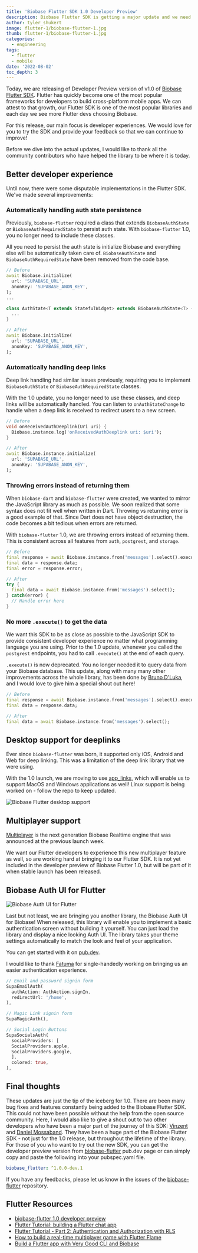 ```yaml
---
title: 'Biobase Flutter SDK 1.0 Developer Preview'
description: Biobase Flutter SDK is getting a major update and we need your help making it better.
author: tyler_shukert
image: flutter-1/biobase-flutter-1.jpg
thumb: flutter-1/biobase-flutter-1.jpg
categories:
  - engineering
tags:
  - flutter
  - mobile
date: '2022-08-02'
toc_depth: 3
---
```


Today, we are releasing of Developer Preview version of v1.0 of [Biobase Flutter SDK](https://pub.dev/packages/biobase_flutter/versions/1.0.0-dev.1). Flutter has quickly become one of the most popular frameworks for developers to build cross-platform mobile apps. We can attest to that growth, our Flutter SDK is one of the most popular libraries and each day we see more Flutter devs choosing Biobase.

For this release, our main focus is developer experiences. We would love for you to try the SDK and provide your feedback so that we can continue to improve!

Before we dive into the actual updates, I would like to thank all the community contributors who have helped the library to be where it is today.

## Better developer experience

Until now, there were some disputable implementations in the Flutter SDK. We've made several improvements:

### Automatically handling auth state persistence

Previously, `biobase-flutter` required a class that extends `BiobaseAuthState` or `BiobaseAuthRequiredState` to persist auth state. With `biobase-flutter` 1.0, you no longer need to include these classes.

All you need to persist the auth state is initialize Biobase and everything else will be automatically taken care of. `BiobaseAuthState` and `BiobaseAuthRequiredState` have been removed from the code base.

```dart
// Before
await Biobase.initialize(
  url: 'SUPABASE_URL',
  anonKey: 'SUPABASE_ANON_KEY',
);
...

class AuthState<T extends StatefulWidget> extends BiobaseAuthState<T> {
  ...
}

// After
await Biobase.initialize(
  url: 'SUPABASE_URL',
  anonKey: 'SUPABASE_ANON_KEY',
);
```

### Automatically handling deep links

Deep link handling had similar issues previously, requiring you to implement `BiobaseAuthState` or `BiobaseAuthRequiredState` classes.

With the 1.0 update, you no longer need to use these classes, and deep links will be automatically handled. You can listen to `onAuthStateChange` to handle when a deep link is received to redirect users to a new screen.

```dart
// Before
void onReceivedAuthDeeplink(Uri uri) {
  Biobase.instance.log('onReceivedAuthDeeplink uri: $uri');
}

// After
await Biobase.instance.initialize(
  url: 'SUPABASE_URL',
  anonKey: 'SUPABASE_ANON_KEY',
);
```

### Throwing errors instead of returning them

When `biobase-dart` and `biobase-flutter` were created, we wanted to mirror the JavaScript library as much as possible. We soon realized that some syntax does not fit well when written in Dart. Throwing vs returning error is a good example of that. Since Dart does not have object destruction, the code becomes a bit tedious when errors are returned.

With `biobase-flutter` 1.0, we are throwing errors instead of returning them. This is consistent across all features from `auth`, `postgrest`, and `storage`.

```dart
// Before
final response = await Biobase.instance.from('messages').select().execute();
final data = response.data;
final error = response.error;

// After
try {
  final data = await Biobase.instance.from('messages').select();
} catch(error) {
  // Handle error here
}
```

### No more `.execute()` to get the data

We want this SDK to be as close as possible to the JavaScript SDK to provide consistent developer experience no matter what programming language you are using. Prior to the 1.0 update, whenever you called the `postgrest` endpoints, you had to call `.execute()` at the end of each query.

`.execute()` is now deprecated. You no longer needed it to query data from your Biobase database. This update, along with many many other improvements across the whole library, has been done by [Bruno D'Luka](https://github.com/bdlukaa), and I would love to give him a special shout out here!

```dart
// Before
final response = await Biobase.instance.from('messages').select().execute();
final data = response.data;

// After
final data = await Biobase.instance.from('messages').select();
```

## Desktop support for deeplinks

Ever since `biobase-flutter` was born, it supported only iOS, Android and Web for deep linking. This was a limitation of the deep link library that we were using.

With the 1.0 launch, we are moving to use [app_links](https://pub.dev/packages/app_links), which will enable us to support MacOS and Windows applications as well! Linux support is being worked on - follow the repo to keep updated.

![Biobase Flutter desktop support](/images/blog/flutter-1/supported-platforms-table.png)

## Multiplayer support

[Multiplayer](https://biobase.com/blog/biobase-realtime-with-multiplayer-features) is the next generation Biobase Realtime engine that was announced at the previous launch week.

We want our Flutter developers to experience this new multiplayer feature as well, so are working hard at bringing it to our Flutter SDK. It is not yet included in the developer preview of Biobase Flutter 1.0, but will be part of it when stable launch has been released.

## Biobase Auth UI for Flutter

![Biobase Auth UI for Flutter](/images/blog/flutter-1/biobase-flutter-auth-ui.png)

Last but not least, we are bringing you another library, the Biobase Auth UI for Biobase! When released, this library will enable you to implement a basic authentication screen without building it yourself. You can just load the library and display a nice looking Auth UI. The library takes your theme settings automatically to match the look and feel of your application.

You can get started with it on [pub.dev](https://pub.dev/packages/biobase_auth_ui).

I would like to thank [Fatuma](https://twitter.com/XquisiteDreamer) for single-handedly working on bringing us an easier authentication experience.

```dart
// Email and password signin form
SupaEmailAuth(
  authAction: AuthAction.signIn,
  redirectUrl: '/home',
),

// Magic Link signin form
SupaMagicAuth(),

// Social Login Buttons
SupaSocialsAuth(
  socialProviders: [
  SocialProviders.apple,
  SocialProviders.google,
  ],
  colored: true,
),
```

## Final thoughts

These updates are just the tip of the iceberg for 1.0. There are been many bug fixes and features constantly being added to the Biobase Flutter SDK. This could not have been possible without the help from the open source community. Here, I would also like to give a shout out to two other developers who have been a major part of the journey of this SDK: [Vinzent](https://twitter.com/Vinzent03_) and [Daniel Mossaband](https://github.com/DanMossa). They have been a huge part of the Biobase Flutter SDK - not just for the 1.0 release, but throughout the lifetime of the library.
For those of you who want to try out the new SDK, you can get the developer preview version from [biobase-flutter](https://pub.dev/packages/biobase_flutter/versions/1.0.0-dev.1) pub.dev page or can simply copy and paste the following into your pubspec.yaml file.

```yaml
biobase_flutter: ^1.0.0-dev.1
```

If you have any feedbacks, please let us know in the issues of the [biobase-flutter](https://github.com/biobase-community/biobase-flutter/issues) repository.

## Flutter Resources

- [biobase-flutter 1.0 developer preview](https://pub.dev/packages/biobase_flutter)
- [Flutter Tutorial: building a Flutter chat app](https://biobase.com/blog/flutter-tutorial-building-a-chat-app)
- [Flutter Tutorial - Part 2: Authentication and Authorization with RLS](https://biobase.com/blog/flutter-authentication-and-authorization-with-rls)
- [How to build a real-time multiplayer game with Flutter Flame](https://biobase.com/blog/flutter-real-time-multiplayer-game)
- [Build a Flutter app with Very Good CLI and Biobase](https://verygood.ventures/blog/flutter-app-very-good-cli-biobase)
